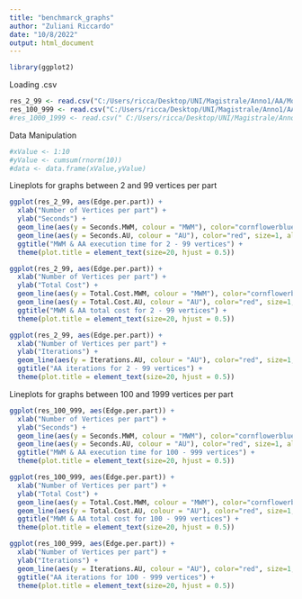 ```yaml
---
title: "benchmarck_graphs"
author: "Zuliani Riccardo"
date: "10/8/2022"
output: html_document
---
```



```r
library(ggplot2)
```


Loading .csv
```r
res_2_99 <- read.csv("C:/Users/ricca/Desktop/UNI/Magistrale/Anno1/AA/Modulo2/project_exam/Auction-MWM-Comparison/benchmarck_graphs/res_2_99.csv")
res_100_999 <- read.csv("C:/Users/ricca/Desktop/UNI/Magistrale/Anno1/AA/Modulo2/project_exam/Auction-MWM-Comparison/benchmarck_graphs/res_100_999.csv")
#res_1000_1999 <- read.csv(" C:/Users/ricca/Desktop/UNI/Magistrale/Anno1/AA/Modulo2/project_exam/Auction-MWM-Comparison/benchmarck_graphs/")
```


Data Manipulation
```r
#xValue <- 1:10
#yValue <- cumsum(rnorm(10))
#data <- data.frame(xValue,yValue)
```


Lineplots for graphs between 2 and 99 vertices per part
```r
ggplot(res_2_99, aes(Edge.per.part)) +
  xlab("Number of Vertices per part") +
  ylab("Seconds") +
  geom_line(aes(y = Seconds.MWM, colour = "MWM"), color="cornflowerblue", size=1, alpha=1, linetype=1) + 
  geom_line(aes(y = Seconds.AU, colour = "AU"), color="red", size=1, alpha=1, linetype=1) +
  ggtitle("MWM & AA execution time for 2 - 99 vertices") +
  theme(plot.title = element_text(size=20, hjust = 0.5))

ggplot(res_2_99, aes(Edge.per.part)) +
  xlab("Number of Vertices per part") +
  ylab("Total Cost") +
  geom_line(aes(y = Total.Cost.MWM, colour = "MWM"), color="cornflowerblue", size=1, alpha=1, linetype=1) + 
  geom_line(aes(y = Total.Cost.AU, colour = "AU"), color="red", size=1, alpha=1, linetype=1) +
  ggtitle("MWM & AA total cost for 2 - 99 vertices") +
  theme(plot.title = element_text(size=20, hjust = 0.5))

ggplot(res_2_99, aes(Edge.per.part)) +
  xlab("Number of Vertices per part") +
  ylab("Iterations") +
  geom_line(aes(y = Iterations.AU, colour = "AU"), color="red", size=1, alpha=1, linetype=1) +
  ggtitle("AA iterations for 2 - 99 vertices") +
  theme(plot.title = element_text(size=20, hjust = 0.5))
```


Lineplots for graphs between 100 and 1999 vertices per part
```r
ggplot(res_100_999, aes(Edge.per.part)) +
  xlab("Number of Vertices per part") +
  ylab("Seconds") +
  geom_line(aes(y = Seconds.MWM, colour = "MWM"), color="cornflowerblue", size=1, alpha=1, linetype=1) + 
  geom_line(aes(y = Seconds.AU, colour = "AU"), color="red", size=1, alpha=1, linetype=1) +
  ggtitle("MWM & AA execution time for 100 - 999 vertices") +
  theme(plot.title = element_text(size=20, hjust = 0.5))

ggplot(res_100_999, aes(Edge.per.part)) +
  xlab("Number of Vertices per part") +
  ylab("Total Cost") +
  geom_line(aes(y = Total.Cost.MWM, colour = "MWM"), color="cornflowerblue", size=1, alpha=1, linetype=1) + 
  geom_line(aes(y = Total.Cost.AU, colour = "AU"), color="red", size=1, alpha=1, linetype=1) +
  ggtitle("MWM & AA total cost for 100 - 999 vertices") +
  theme(plot.title = element_text(size=20, hjust = 0.5))

ggplot(res_100_999, aes(Edge.per.part)) +
  xlab("Number of Vertices per part") +
  ylab("Iterations") +
  geom_line(aes(y = Iterations.AU, colour = "AU"), color="red", size=1, alpha=1, linetype=1) +
  ggtitle("AA iterations for 100 - 999 vertices") +
  theme(plot.title = element_text(size=20, hjust = 0.5))
```